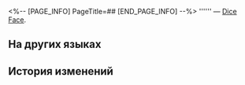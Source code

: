 <%-- [PAGE_INFO]
PageTitle=##
[END_PAGE_INFO] --%>
{{Предмет Инфобокс
|id          = 250590
|Изображение = Предмет .png
|Тип         = Dice Face
|Инвентарь   = 
|Редкость    = 3
|Эффект      = 
|Описание    = 
}}
'''''' — [[Dice Face]].

==На других языках==
{{На других языках
|en   = 
|zhs  = 
|zht  = 
|ja   = 
|ko   = 
|es   = 
|fr   = 
|ru   = 
|th   = 
|vi   = 
|de   = 
|id   = 
|pt   = 
}}

==История изменений==
{{История изменений|3.5}}